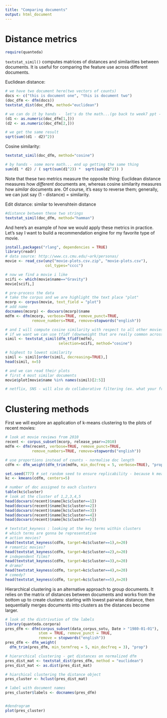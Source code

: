 ```yaml
---
title: "Comparing documents"
output: html_document
---
```


# Distance metrics

```r
require(quanteda)
```

`textstat_simil()` computes matrices of distances and similarities between documents. It is useful for comparing the feature use across different documents.

Euclidean distance:

```r
# we have two document here(two vectors of counts)
docs <- c("this is document one", "this is document two")
(doc_dfm <- dfm(docs))
textstat_dist(doc_dfm, method="euclidean")

# we can do it by hands -  let's do the math...(go back to week7 ppt - Euclidean distance)
(d1 <- as.numeric(doc_dfm[1,]))
(d2 <- as.numeric(doc_dfm[2,]))

# we get the same result
sqrt(sum((d1 - d2)^2))

```

Cosine similarity:

```r
textstat_simil(doc_dfm, method="cosine")

# by hands - some more math... end up getting the same thing 
sum(d1 * d2) / ( sqrt(sum(d1^2)) *  sqrt(sum(d2^2)) )
```

Note that these two metrics measure the opposite thing: Euclidean distance measures how *different* documents are, whereas cosine similarity measures how *similar* documents are. Of course, it's easy to reverse them; generally, we can just say (1 - distance) = similarity.

Edit distance:
similar to levenshtein distance 
```r
#distance between these two strings 
textstat_simil(doc_dfm, method="hamman")
```


And here's an example of how we would apply these metrics in practice. Let's say I want to build a recommendation engine for my favorite type of movie.


```r
install.packages("rlang", dependencies = TRUE)
library(readr)
# data source: http://www.cs.cmu.edu/~ark/personas/
movie <- read_csv(unz("movie-plots.csv.zip", "movie-plots.csv"),
                  col_types="cccc")

# now we find a movie i like
scifi <- which(movie$name=="Gravity")
movie[scifi,]

# pre-process the data
# take the corpus and we are highlight the text place "plot"
mcorp <- corpus(movie, text_field = "plot")
# add name 
docnames(mcorp) <- docvars(mcorp)$name
mdfm <- dfm(mcorp, verbose=TRUE, remove_punct=TRUE,
            remove_numbers=TRUE, remove=stopwords("english"))

# and I will compute cosine similarity with respect to all other movies
# if we want we can use tfidf (downweight that are really common across the document and upweight ones that are.)
simil <- textstat_simil(dfm_tfidf(mdfm), 
                        selection=scifi, method="cosine")

# highest to lowest similarity
simil <- simil[order(simil, decreasing=TRUE),]
head(simil, n=5)

# and we can read their plots
# first 4 most similar documents 
movie$plot[movie$name %in% names(simil)[2:5]]

# netflix, SNS - will also do collaborative filtering (ex. what your friends watched)
```

# Clustering methods

First we will explore an application of k-means clustering to the plots of recent movies:

```r
# look at movie reviews from 2010 
recent <- corpus_subset(mcorp, release_year>=2010)
mdfm <- dfm(recent, verbose=TRUE, remove_punct=TRUE,
            remove_numbers=TRUE, remove=stopwords("english"))

# use proportions instead of counts - normalise doc length 
cdfm <- dfm_weight(dfm_trim(mdfm, min_docfreq = 5, verbose=TRUE), "prop")

set.seed(777) # set random seed to ensure replicability - because k means is random by assiging intialisation   
kc <- kmeans(cdfm, centers=5)

# number of doc assigned to each clusters 
table(kc$cluster)
# look at the cluster of 1,2,3,4,5
head(docvars(recent)$name[kc$cluster==1])
head(docvars(recent)$name[kc$cluster==2])
head(docvars(recent)$name[kc$cluster==3])
head(docvars(recent)$name[kc$cluster==4])
head(docvars(recent)$name[kc$cluster==5])

# textstat_keyness : looking at the key terms within clusters 
# which terms are gonna be representative 
# action movies?
head(textstat_keyness(cdfm, target=kc$cluster==1),n=20)
# romantic movies?
head(textstat_keyness(cdfm, target=kc$cluster==2),n=20)
# independent films?
head(textstat_keyness(cdfm, target=kc$cluster==3),n=20)
# drama?
head(textstat_keyness(cdfm, target=kc$cluster==4),n=20)
# comedy?
head(textstat_keyness(cdfm, target=kc$cluster==5),n=20)
```

Hierarchical clustering is an alternative approach to group documents. It relies on the matrix of distances between documents and works from the bottom up to create clusters: starting with lowest pairwise distance, then sequentially merges documents into clusters as the distances become larger.

```r
# look at the distrivution of the labels 
library(quanteda.corpora)
pres_dfm <- dfm(corpus_subset(data_corpus_sotu, Date > "1980-01-01"), 
               stem = TRUE, remove_punct = TRUE,
               remove = stopwords("english"))
pres_dfm <- dfm_weight(
  dfm_trim(pres_dfm, min_termfreq = 5, min_docfreq = 3), "prop")

# hierarchical clustering - get distances on normalized dfm
pres_dist_mat <- textstat_dist(pres_dfm, method = "euclidean")
pres_dist_mat <- as.dist(pres_dist_mat)

# hiarchical clustering the distance object
pres_cluster <- hclust(pres_dist_mat)

# label with document names
pres_cluster$labels <- docnames(pres_dfm)


#dendrogram
plot(pres_cluster)
```




